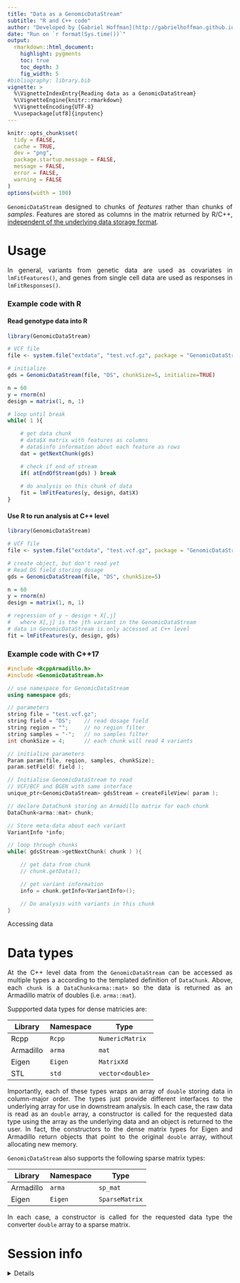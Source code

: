 ```yaml
---
title: "Data as a GenomicDataStream"
subtitle: "R and C++ code"
author: "Developed by [Gabriel Hoffman](http://gabrielhoffman.github.io/)"
date: "Run on `r format(Sys.time())`"
output:
  rmarkdown::html_document:
    highlight: pygments
    toc: true
    toc_depth: 3
    fig_width: 5
#bibliography: library.bib
vignette: >
  %\VignetteIndexEntry{Reading data as a GenomicDataStream}
  %\VignetteEngine{knitr::rmarkdown}
  %\VignetteEncoding{UTF-8}
  %\usepackage[utf8]{inputenc}
---
```


<!---


--->

```r
knitr::opts_chunk$set(
  tidy = FALSE,
  cache = TRUE,
  dev = "png",
  package.startup.message = FALSE,
  message = FALSE,
  error = FALSE,
  warning = FALSE
)
options(width = 100)
```	

<style>
body {
text-align: justify}
</style>

`GenomicDataStream` designed to chunks of _features_ rather than chunks of _samples_. Features are stored as columns in the matrix returned by R/C++, <ins>independent of the underlying data storage format</ins>.    

# Usage
In general, variants from genetic data are used as covariates in `lmFitFeatures()`, and genes from single cell data are used as responses in `lmFitResponses()`.


### Example code with R
#### Read genotype data into R
```R
library(GenomicDataStream)

# VCF file
file <- system.file("extdata", "test.vcf.gz", package = "GenomicDataStream")

# initialize 
gds = GenomicDataStream(file, "DS", chunkSize=5, initialize=TRUE)

n = 60
y = rnorm(n)
design = matrix(1, n, 1)

# loop until break
while( 1 ){

    # get data chunk
    # data$X matrix with features as columns
    # data$info information about each feature as rows
    dat = getNextChunk(gds)

    # check if end of stream 
    if( atEndOfStream(gds) ) break
    
    # do analysis on this chunk of data
    fit = lmFitFeatures(y, design, dat$X)
}
```

#### Use R to run analysis at C++ level
```R
library(GenomicDataStream)

# VCF file
file <- system.file("extdata", "test.vcf.gz", package = "GenomicDataStream")

# create object, but don't read yet 
# Read DS field storing dosage
gds = GenomicDataStream(file, "DS", chunkSize=5)

n = 60
y = rnorm(n)
design = matrix(1, n, 1)

# regression of y ~ design + X[,j]
#   where X[,j] is the jth variant in the GenomicDataStream
# data in GenomicDataStream is only accessed at C++ level 
fit = lmFitFeatures(y, design, gds)
```


### Example code with C++17
```c++
#include <RcppArmadillo.h>
#include <GenomicDataStream.h>

// use namespace for GenomicDataStream
using namespace gds;

// parameters 
string file = "test.vcf.gz";
string field = "DS";    // read dosage field
string region = "";     // no region filter
string samples = "-";   // no samples filter
int chunkSize = 4;      // each chunk will read 4 variants

// initialize parameters
Param param(file, region, samples, chunkSize);
param.setField( field );

// Initialise GenomicDataStream to read 
// VCF/BCF and BGEN with same interface
unique_ptr<GenomicDataStream> gdsStream = createFileView( param );

// declare DataChunk storing an Armadillo matrix for each chunk
DataChunk<arma::mat> chunk;

// Store meta-data about each variant
VariantInfo *info;

// loop through chunks
while( gdsStream->getNextChunk( chunk ) ){

    // get data from chunk
    // chunk.getData();

    // get variant information
    info = chunk.getInfo<VariantInfo>();

    // Do analysis with variants in this chunk
}
```

Accessing data 


# Data types
At the C++ level data from the `GenomicDataStream` can be accessed as multiple types a according to the templated definition of `DataChunk`.  Above, each `chunk` is a `DataChunk<arma::mat>` so the data is returned as an Armadillo matrix of doubles (i.e. `arma::mat`).

Suppported data types for dense matricies are:

| Library | Namespace | Type 
| -- | --- | --- 
Rcpp | `Rcpp` | `NumericMatrix` 
Armadillo | `arma` | `mat`  
Eigen | `Eigen` | `MatrixXd`  
STL | `std` | `vector<double>` 

Importantly, each of these types wraps an array of `double` storing data in column-major order.  The types just provide different interfaces to the underlying array for use in downstream analysis.  In each case, the raw data is read as an `double` array, a constructor is called for the requested data type using the array as the underlying data and an object is returned to the user.  In fact, the constructors to the dense matrix types for Eigen and Armadillo return objects that point to the original `double` array, without allocating new memory.   

`GenomicDataStream` also supports the following sparse matrix types:

| Library | Namespace | Type 
| -- | --- | --- 
Armadillo | `arma` | `sp_mat` 
Eigen | `Eigen` | `SparseMatrix` 

In each case, a constructor is called for the requested data type the converter `double` array to a sparse matrix.


# Session info
<details>
```r
sessionInfo()
```
<\details>


<!-- # References -->

